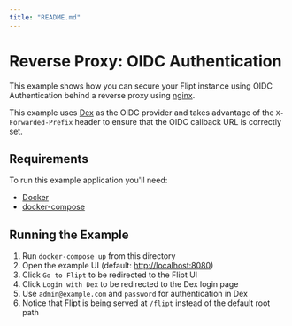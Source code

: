 ```yaml
---
title: "README.md"
---
```


# Reverse Proxy: OIDC Authentication

This example shows how you can secure your Flipt instance using OIDC Authentication behind a reverse proxy using [nginx](https://www.nginx.com/).

This example uses [Dex](https://dexidp.io/) as the OIDC provider and takes advantage of the `X-Forwarded-Prefix` header to ensure that the OIDC callback URL is correctly set.

## Requirements

To run this example application you'll need:

* [Docker](https://docs.docker.com/install/)
* [docker-compose](https://docs.docker.com/compose/install/)

## Running the Example

1. Run `docker-compose up` from this directory
1. Open the example UI (default: [http://localhost:8080](http://localhost:8080))
1. Click `Go to Flipt` to be redirected to the Flipt UI
1. Click `Login with Dex` to be redirected to the Dex login page
1. Use `admin@example.com` and `password` for authentication in Dex 
1. Notice that Flipt is being served at `/flipt` instead of the default root path
